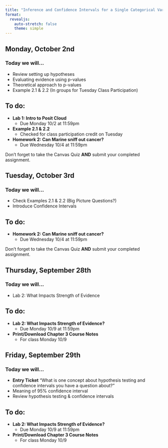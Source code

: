 ```yaml
---
title: "Inference and Confidence Intervals for a Single Categorical Variable"
format: 
  revealjs:
    auto-stretch: false
    theme: simple
---
```


## Monday, October 2nd
### Today we will...

+ Review setting up hypotheses
+ Evaluating evidence using p-values
+ Theoretical approach to p-values
+ Example 2.1 & 2.2 (In groups for Tuesday Class Participation)

## To do:

+ **Lab 1: Intro to Posit Cloud**
  + Due Monday 10/2 at 11:59pm
  
+ **Example 2.1 & 2.2**
  + Checked for class participation credit on Tuesday
  
+ **Homework 2: Can Marine sniff out cancer?**
  + Due Wednesday 10/4 at 11:59pm


::: callout-warning
Don't forget to take the Canvas Quiz **AND** submit your completed assignment.
:::

## Tuesday, October 3rd
### Today we will...

+ Check Examples 2.1 & 2.2 (Big Picture Questions?)
+ Introduce Confidence Intervals

## To do:
  
+ **Homework 2: Can Marine sniff out cancer?**
  + Due Wednesday 10/4 at 11:59pm
  
::: callout-warning
Don't forget to take the Canvas Quiz **AND** submit your completed assignment.
:::
  
## Thursday, September 28th
### Today we will...

+ Lab 2: What Impacts Strength of Evidence

## To do:

+ **Lab 2: What Impacts Strength of Evidence?**
  + Due Monday 10/9 at 11:59pm
  
+ **Print/Download Chapter 3 Course Notes**
  + For class Monday 10/9

## Friday, September 29th
### Today we will...

+ **Entry Ticket** "What is one concept about hypothesis testing and confidence intervals you have a question about?"
+ Meaning of 95% confidence interval
+ Review hypothesis testing & confidence intervals

## To do:

+ **Lab 2: What Impacts Strength of Evidence?**
  + Due Monday 10/9 at 11:59pm
  
+ **Print/Download Chapter 3 Course Notes**
  + For class Monday 10/9
  
  
